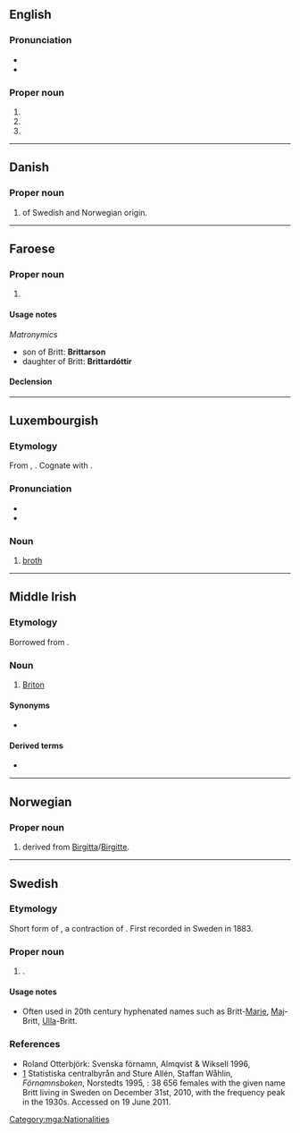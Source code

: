 {{also|britt}}
==English==

===Pronunciation===
* {{IPA|en|/bɹɪt/}}
* {{rhymes|en|ɪt|s=1}}

===Proper noun===
{{en-proper noun}}

# {{surname|en}}
# {{place|en|city|s/Iowa}}
# {{place|en|unincorporated community|s/Minnesota}}

----

==Danish==

===Proper noun===
{{da-proper noun}}

# {{given name|da|female}} of Swedish and Norwegian origin.

----

==Faroese==

===Proper noun===
{{head|fo|proper noun|g=f}}

# {{given name|fo|female}}

====Usage notes====
''Matronymics''
* son of Britt: '''Brittarson'''
* daughter of Britt: '''Brittardóttir'''

====Declension====
{{fo-decl-proper-noun-s-indef|Britt|Britt|Britt|Brittar}}

----

==Luxembourgish==

===Etymology===
From {{inh|lb|gmw-pro|*broþ}}, {{inh|lb|gem-pro|*bruþą}}. Cognate with {{cog|en|broth}}.

===Pronunciation===
* {{IPA|lb|/bʀit/}}
* {{rhymes|lb|it|s=1}}

===Noun===
{{lb-noun|f}}

# [[broth]]

{{C|lb|Foods|Liquids|Soups}}

----

==Middle Irish==

===Etymology===
Borrowed from {{bor|mga|la|Brittō}}.

===Noun===
{{mga-noun|m}}

# [[Briton]]

====Synonyms====
* {{l|mga|Breta}}

====Derived terms====
* {{l|mga|brittach|gloss=stammering, stuttering}}

[[Category:mga:Nationalities]]

----

==Norwegian==

===Proper noun===
{{no-proper noun}}

# {{given name|no|female}} derived from [[Birgitta]]/[[Birgitte]].

----

==Swedish==

===Etymology===
Short form of {{m|sv|Britta}}, a contraction of {{m|sv|Birgitta}}. First recorded in Sweden in 1883.

===Proper noun===
{{sv-proper noun|c}}

# {{given name|sv|female}}.

====Usage notes====
* Often used in 20th century hyphenated names such as Britt-[[Marie]], [[Maj]]-Britt, [[Ulla]]-Britt.

===References===
* Roland Otterbjörk: Svenska förnamn, Almqvist & Wiksell 1996, {{ISBN|91-21-10937-0}}
* [https://web.archive.org/web/20100328044612/http://www.scb.se/Pages/NameSearch____259432.aspx] Statistiska centralbyrån and Sture Allén, Staffan Wåhlin, ''Förnamnsboken'', Norstedts 1995, {{ISBN|9119551622}}: 38 656 females with the given name Britt living in Sweden on December 31st, 2010, with the frequency peak in the 1930s. Accessed on 19 June 2011.